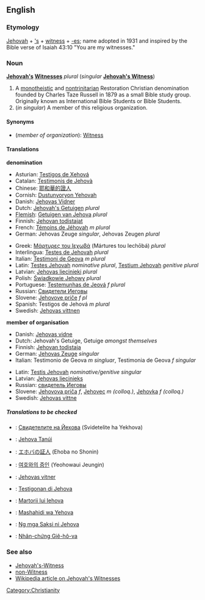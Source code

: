==English==

===Etymology===
[[Jehovah]] + [['s]] + [[witness]] + [[-es]]; name adopted in 1931 and inspired by the Bible verse of Isaiah 43:10 "You are my witnesses."

===Noun===
'''[[Jehovah]][['s]] [[Witness]]es''' ''plural'' (''singular'' '''[[Jehovah's Witness]]''')

# A [[monotheistic]] and [[nontrinitarian]] Restoration Christian denomination founded by Charles Taze Russell in 1879 as a small Bible study group. Originally known as International Bible Students or Bible Students.
# (''in singular'') A member of this religious organization.

====Synonyms====
*(''member of organization''): [[Witness]]

====Translations====

'''denomination'''
{{top}}
*Asturian: [[Testigos de Xehová]]
*Catalan: [[Testimonis de Jehovà]]
*Chinese: [[耶和華的證人]]
*Cornish: [[Dustunyoryon Yehovah]]
*Danish: [[Jehovas Vidner]] {{n}} {{p}}
*Dutch: [[Jehovah's Getuigen]] ''plural''
*[[Flemish]]: [[Getuigen van Jehova]] ''plural''
*Finnish: [[Jehovan todistajat]]
*French: [[Témoins de Jéhovah]] ''m plural''
*German: Jehovas Zeuge ''singular'', Jehovas Zeugen ''plural''
{{mid}}
*Greek: [[Μάρτυρες του Ιεχωβά]] (Mártures tou Iechōbá) ''plural''
*Interlingua: [[Testes de Jehovah]] ''plural''
*Italian: [[Testimoni de Geova]] ''m plural''
*Latin: [[Testes Jehovah]] ''nominative plural'', [[Testium Jehovah]] ''genitive plural''
*Latvian: [[Jehovas liecinieki]] ''plural''
*Polish: [[Świadkowie Jehowy]] ''plural''
*Portuguese: [[Testemunhas de Jeová]] ''f plural''
*Russian: [[Свидетели Иеговы]] {{m}} {{p}}
*Slovene: [[Jehovove priče]] ''f pl''
*Spanish: Testigos de Jehová ''m plural''
*Swedish: [[Jehovas vittnen]]
{{bottom}}

'''member of organisation'''
{{top}}
*Danish: [[Jehovas vidne]] {{n}}
*Dutch: Jehovah's Getuige, Getuige ''amongst themselves'' 
*Finnish: [[Jehovan todistaja]]
*German: [[Jehovas Zeuge]] ''singular''
*Italian: Testimonio de Geova ''m singluar'', Testimonia de Geova ''f singular''
{{mid}}
*Latin: [[Testis Jehovah]] ''nominative/genitive singular''
*Latvian: [[Jehovas liecinieks]]
*Russian: [[свидетель Иеговы]] {{m}}
*Slovene: [[Jehovova priča]] ''f'', [[Jehovec]] ''m (colloq.)'', [[Jehovka]] ''f (colloq.)'' 
*Swedish: [[Jehovas vittne]]
{{bottom}}

=====Translations to be checked=====
{{checktrans}}
*{{ttbc|Bulgarian}}: [[Свидетелите на Йехова]] (Svidetelite ha Yekhova)
*{{ttbc|Hungarian}}: [[Jehova Tanúi]]
*{{ttbc|Japanese}}: [[エホバの証人]] (Ehoba no Shonin)
*{{ttbc|Korean}}: [[여호와의 증인]] (Yeohowaui Jeungin)
*{{ttbc|Norwegian}}: [[Jehovas vitner]]
*{{ttbc|Papiamento}}: [[Testigonan di Jehova]]
*{{ttbc|Romanian}}: [[Martorii lui Iehova]]
*{{ttbc|Swahili}}: [[Mashahidi wa Yehova]]
*{{ttbc|Tagalog}}: [[Ng mga Saksi ni Jehova]]
*{{ttbc|Vietnamese}}: [[Nhân-chứng Giê-hô-va]]

===See also===
*[[Jehovah's-Witness]]
*[[non-Witness]]
*[[w:Jehovah's_Witnesses|Wikipedia article on Jehovah's Witnesses]]

[[Category:Christianity]]